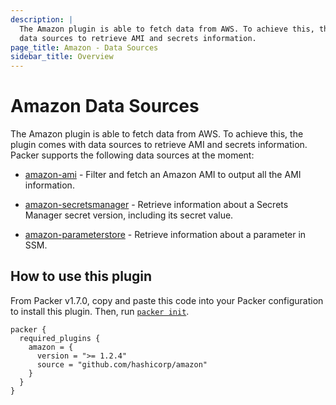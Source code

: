 ```yaml
---
description: |
  The Amazon plugin is able to fetch data from AWS. To achieve this, the plugin comes with
  data sources to retrieve AMI and secrets information.
page_title: Amazon - Data Sources
sidebar_title: Overview
---
```


# Amazon Data Sources

The Amazon plugin is able to fetch data from AWS. To achieve this, the plugin comes with data sources to retrieve AMI and secrets information.
Packer supports the following data sources at the moment:

- [amazon-ami](/packer/plugins/datasources/amazon/ami) - Filter and fetch an Amazon AMI to output all the AMI information.

- [amazon-secretsmanager](/packer/plugins/datasources/amazon/secretsmanager) - Retrieve information
about a Secrets Manager secret version, including its secret value.

- [amazon-parameterstore](/packer/plugins/datasources/amazon/parameterstore) - Retrieve information about a parameter in SSM.

## How to use this plugin

From Packer v1.7.0, copy and paste this code into your Packer configuration to install this plugin.
Then, run [`packer init`](/packer/docs/commands/init).

```hcl
packer {
  required_plugins {
    amazon = {
      version = ">= 1.2.4"
      source = "github.com/hashicorp/amazon"
    }
  }
}
```

